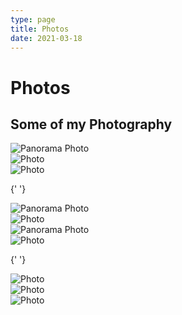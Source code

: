 ```yaml
---
type: page
title: Photos
date: 2021-03-18
---
```


# Photos


<div className="photo-title">
  <h2>Some of my Photography</h2>
</div>

<div className="photo-gallery">

<div className="pano-container">
  <Image
    src="/images/photo_pano1.jpg"
    alt="Panorama Photo"
    width={13473}
    height={3804}
    priority
    className="next-image pano-img"
  />
</div>

<div className="img-container">
  <Image
    src="/images/photo14.jpg"
    alt="Photo"
    width={9974}
    height={4995}
    priority
    className="next-image"
  />
</div>

<div className="img-container">
  <Image
    src="/images/photo10.jpg"
    alt="Photo"
    width={2322}
    height={1049}
    priority
    className="next-image"
  />
</div>

{' '}

<div className="pano-container">
  <Image
    src="/images/photo_pano2.jpg"
    alt="Panorama Photo"
    width={8384}
    height={3278}
    priority
    className="next-image pano-img"
  />
</div>
<div className="img-container">
  <Image
    src="/images/photo11.jpg"
    alt="Photo"
    width={5430}
    height={2897}
    priority
    className="next-image"
  />
</div>

<div className="pano-container">
  <Image
    src="/images/photo_pano3.jpg"
    alt="Panorama Photo"
    width={5474}
    height={2923}
    priority
    className="next-image pano-img"
  />
</div>

<div className="img-container">
  <Image
    src="/images/photo12.bmp"
    alt="Photo"
    width={4558}
    height={3568}
    priority
    className="next-image"
  />
</div>

{' '}

<div className="img-container">
  <Image
    src="/images/photo13.jpg"
    alt="Photo"
    width={5083}
    height={3389}
    priority
    className="next-image"
  />
</div>

<div className="img-container">
  <Image
    src="/images/photo15.png"
    alt="Photo"
    width={5450}
    height={3633}
    priority
    className="next-image"
  />
</div>

<div className="img-container">
  <Image
    src="/images/photo.jpg"
    alt="Photo"
    width={600}
    height={334}
    priority
    className="next-image"
  />
</div>

</div>
